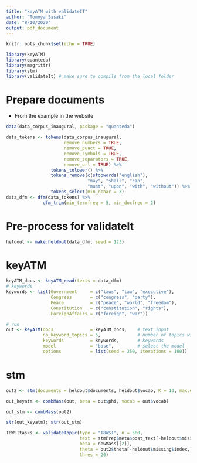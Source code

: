 ```yaml
---
title: "keyATM with validateIT"
author: "Tomoya Sasaki"
date: "8/10/2020"
output: pdf_document
---
```


```r
knitr::opts_chunk$set(echo = TRUE)
```

```r
library(keyATM)
library(quanteda)
library(magrittr)
library(stm)
library(validateIt) # make sure to compile from the local folder
```


# Prepare documents
* From the example in the website

```r
data(data_corpus_inaugural, package = "quanteda")

data_tokens <- tokens(data_corpus_inaugural,
                      remove_numbers = TRUE,
                      remove_punct = TRUE,
                      remove_symbols = TRUE,
                      remove_separators = TRUE,
                      remove_url = TRUE) %>%
                 tokens_tolower() %>%
                 tokens_remove(c(stopwords("english"),
                               "may", "shall", "can",
                               "must", "upon", "with", "without")) %>%
                 tokens_select(min_nchar = 3)
data_dfm <- dfm(data_tokens) %>%
              dfm_trim(min_termfreq = 5, min_docfreq = 2)
```

# Pre-process for validateIt

```r
heldout <- make.heldout(data_dfm, seed = 123)
```


# keyATM
```r
keyATM_docs <- keyATM_read(texts = data_dfm)
# keywords
keywords <- list(Government     = c("laws", "law", "executive"),
                 Congress       = c("congress", "party"),
                 Peace          = c("peace", "world", "freedom"),
                 Constitution   = c("constitution", "rights"),
                 ForeignAffairs = c("foreign", "war"))

# run
out <- keyATM(docs              = keyATM_docs,    # text input
              no_keyword_topics = 5,              # number of topics without keywords
              keywords          = keywords,       # keywords
              model             = "base",         # select the model
              options           = list(seed = 250, iterations = 100))
```

# stm
```r
out2 <- stm(documents = heldout$documents, heldout$vocab, K = 10, max.em.its = 50, seed = 250)
```

```r
out_keyatm <- combMass(out, beta = out$phi, vocab = out$vocab)

out_stm <- combMass(out2)
```

```r
str(out_keyatm); str(out_stm)
```


```r
T8WSItasks <- validateTopic(type = "T8WSI", n = 500,
                            text = stmPrep$meta$post_text[-heldout$missing$index], vocab = newMass[[1]],
                            beta = newMass[[2]],
                            theta = out2$theta[-heldout$missing$index,],
                            thres = 20)
```

